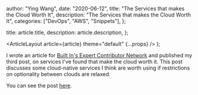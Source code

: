 
  author: "Ying Wang",
  date: "2020-06-12",
  title: "The Services that makes the Cloud Worth It",
  description: "The Services that makes the Cloud Worth It",
  categories: ["DevOps", "AWS", "Snippets"],
};

  title: article.title,
  description: article.description,
};

  <ArticleLayout article={article} theme="default" {...props} />
);

I wrote an article for [Built In's Expert Contributor
Network](https://builtin.com/expert-contributors) and published my third post,
on services I've found that make the cloud worth it. This post discusses some
cloud-native services I think are worth using if restrictions on optionality
between clouds are relaxed.

You can see the post
[here](https://builtin.com/cloud-computing/services-make-cloud-worth-it).
